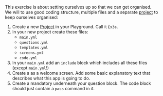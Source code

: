 

This exercise is about setting ourselves up so that we can get organised.  We will to use
good coding structure, multiple files and a separate [project](/docs/textbook/chapter_01/00-30#1-navbar-and-playground-menu)
to keep ourselves organised:

1. Create a new [Project](https://docassemble.org/docs/playground.html#projects) in your Playground.  Call it `Ex3a`.
1. In your new project create these files:
    - `main.yml`
    - `questions.yml`
    - `templates.yml`
    - `screens.yml`
    - `code.yml`
1. In your `main.yml` add an `include` block which includes all these files (except `main.yml`!)
1. Create a <DisplayGlossaryItem item='mandatoryquestionblock' /> as a welcome screen.  Add some 
basic explanatory text that describes what this app is going to do.
1. Create a mandatory <DisplayGlossaryItem item='codeblock' /> underneath your question block.  The
code block should just contain a `pass` command in it.